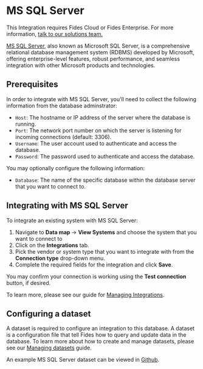
# MS SQL Server

<Callout emoji=""> This Integration requires Fides Cloud or Fides Enterprise. For more information, [talk to our solutions team.](https://ethyca.com/book-demo?utm_source=docs-site) </Callout>

[MS SQL Server](https://www.microsoft.com/en-us/sql-server/), also known as Microsoft SQL Server, is a comprehensive relational database management system (RDBMS) developed by Microsoft, offering enterprise-level features, robust performance, and seamless integration with other Microsoft products and technologies.

## Prerequisites
In order to integrate with MS SQL Server, you'll need to collect the following information from the database adminstrator:

- `Host`: The hostname or IP address of the server where the database is running.
- `Port`: The network port number on which the server is listening for incoming connections (default: 3306).
- `Username`: The user account used to authenticate and access the database.
- `Password`: The password used to authenticate and access the database.

You may optionally configure the following information:
- `Database`: The name of the specific database within the database server that you want to connect to.


## Integrating with MS SQL Server
To integrate an existing system with MS SQL Server: 

1. Navigate to **Data map** → **View Systems** and choose the system that you want to connect to
2. Click on the **Integrations** tab.
3. Pick the vendor or system type that you want to integrate with from the **Connection type** drop-down menu.
4. Complete the required fields for the integration and click **Save**. 

You may confirm your connection is working using the **Test connection** button, if desired.

To learn more, please see our guide for [Managing Integrations](/user-guides/integrations/manage-integrations).

## Configuring a dataset
A dataset is required to configure an integration to this database. A dataset is a configuration file that tell Fides how to query and update data in the database. To learn more about how to create and manage datasets, please see our [Managing datasets](/dev-docs/datasets) guide.

An example MS SQL Server dataset can be viewed in [Github](https://github.com/ethyca/fides/blob/main/data/dataset/mssql_example_test_dataset.yml).



